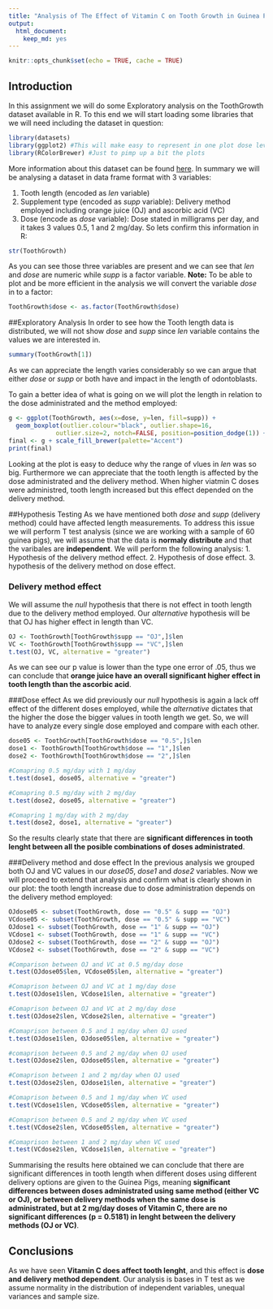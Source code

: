 ```yaml
---
title: "Analysis of The Effect of Vitamin C on Tooth Growth in Guinea Pigs"
output: 
  html_document: 
    keep_md: yes
---
```


```r
knitr::opts_chunk$set(echo = TRUE, cache = TRUE)
```

## Introduction
In this assignment we will do some Exploratory analysis on the ToothGrowth dataset available in R. To this end we will start loading some libraries that we will need including the dataset in question:
```r
library(datasets)
library(ggplot2) #This will make easy to represent in one plot dose levels and delivery method effects on tooth length.
library(RColorBrewer) #Just to pimp up a bit the plots
```

More information about this dataset can be found [here](https://stat.ethz.ch/R-manual/R-devel/library/datasets/html/ToothGrowth.html). In summary we will be analysing a dataset in data frame format with 3 variables:

1. Tooth length (encoded as *len* variable)
2. Supplement type (encoded as *supp* variable): Delivery method employed including orange juice (OJ) and ascorbic acid (VC)
3. Dose (encode as *dose* variable): Dose stated in milligrams per day, and it takes 3 values 0.5, 1 and 2 mg/day.
So lets confirm this information in R:
```r
str(ToothGrowth)
```
As you can see those three variables are present and we can see that *len* and *dose* are numeric while *supp* is a factor variable. **Note:** To be able to plot and be more efficient in the analysis we will convert the variable *dose* in to a factor:
```r
ToothGrowth$dose <- as.factor(ToothGrowth$dose)
```

##Exploratory Analysis
In order to see how the Tooth length data is distributed, we will not show *dose* and *supp* since *len* variable contains the values we are interested in.
```r
summary(ToothGrowth[1])
```
As we can appreciate the length varies considerably so we can argue that either *dose* or *supp* or both have and impact in the length of odontoblasts.

To gain a better idea of what is going on we will plot the length in relation to the dose administrated and the method employed:
```r
g <- ggplot(ToothGrowth, aes(x=dose, y=len, fill=supp)) +
  geom_boxplot(outlier.colour="black", outlier.shape=16,
             outlier.size=2, notch=FALSE, position=position_dodge(1)) + labs(title="Tooth length  per dose",x="Dose (mg/day)", y = "Length") + theme_classic() + theme(axis.line.x = element_line(colour = 'black', size=0.5, linetype='solid'), axis.line.y = element_line(colour = 'black', size=0.5, linetype='solid'))
final <- g + scale_fill_brewer(palette="Accent")
print(final)
```

Looking at the plot is easy to deduce why the range of vlues in *len* was so big. Furthermore we can appreciate that the tooth length is affected by the dose administrated and the delivery method. When higher viatmin C doses were administred, tooth length increased but this effect depended on the delivery method. 

##Hypothesis Testing
As we have mentioned both *dose* and *supp* (delivery method) could have affected length measurements. To address this issue we will perform T test analysis (since we are working with a sample of 60 guinea pigs), we will assume that the data is **normaly distribute** and that the varibales are **independent**. We will perform the following analysis:
1. Hypothesis of the delivery method effect.
2. Hypothesis of dose effect.
3. hypothesis of the delivery method on dose effect.

### Delivery method effect
We will assume the *null* hypothesis that there is not effect in tooth length due to the delivery method employed. Our *alternative* hypothesis will be that OJ has higher effect in length than VC.
```r
OJ <- ToothGrowth[ToothGrowth$supp == "OJ",]$len
VC <- ToothGrowth[ToothGrowth$supp == "VC",]$len
t.test(OJ, VC, alternative = "greater")
```
As we can see our p value is lower than the type one error of .05, thus we can conclude that **orange juice have an overall significant higher effect in tooth length than the ascorbic acid**. 

###Dose effect
As we did previously our *null* hypothesis is again a lack off effect of the different doses employed, while the *alternative* dictates that the higher the dose the bigger values in tooth length we get. So, we will have to analyze every single dose employed and compare with each other.
```r
dose05 <- ToothGrowth[ToothGrowth$dose == "0.5",]$len 
dose1 <- ToothGrowth[ToothGrowth$dose == "1",]$len
dose2 <- ToothGrowth[ToothGrowth$dose == "2",]$len

#Comapring 0.5 mg/day with 1 mg/day
t.test(dose1, dose05, alternative = "greater")

#Comapring 0.5 mg/day with 2 mg/day
t.test(dose2, dose05, alternative = "greater")

#Comapring 1 mg/day with 2 mg/day
t.test(dose2, dose1, alternative = "greater")
```
So the results clearly state that there are **significant differences in tooth lenght between all the posible combinations of doses administrated**.

###Delivery method and dose effect 
In the previous analysis we grouped both OJ and VC values in our *dose05*, *dose1* and *dose2* variables. Now we will proceed to extend that analysis and confirm what is clearly shown in our plot: the tooth length increase due to dose administration depends on the delivery method employed:
```r
OJdose05 <- subset(ToothGrowth, dose == "0.5" & supp == "OJ")
VCdose05 <- subset(ToothGrowth, dose == "0.5" & supp == "VC")
OJdose1 <- subset(ToothGrowth, dose == "1" & supp == "OJ")
VCdose1 <- subset(ToothGrowth, dose == "1" & supp == "VC")
OJdose2 <- subset(ToothGrowth, dose == "2" & supp == "OJ")
VCdose2 <- subset(ToothGrowth, dose == "2" & supp == "VC")

#Comparison between OJ and VC at 0.5 mg/day dose
t.test(OJdose05$len, VCdose05$len, alternative = "greater")

#Comaprison between OJ and VC at 1 mg/day dose
t.test(OJdose1$len, VCdose1$len, alternative = "greater")

#Comaprison between OJ and VC at 2 mg/day dose
t.test(OJdose2$len, VCdose2$len, alternative = "greater")

#Comaprison between 0.5 and 1 mg/day when OJ used
t.test(OJdose1$len, OJdose05$len, alternative = "greater")

#comaprison between 0.5 and 2 mg/day when OJ used
t.test(OJdose2$len, OJdose05$len, alternative = "greater")

#Comaprison between 1 and 2 mg/day when OJ used
t.test(OJdose2$len, OJdose1$len, alternative = "greater")

#Comaprison between 0.5 and 1 mg/day when VC used
t.test(VCdose1$len, VCdose05$len, alternative = "greater")

#Comaprison between 0.5 and 2 mg/day when VC used
t.test(VCdose2$len, VCdose05$len, alternative = "greater")

#Comaprison between 1 and 2 mg/day when VC used
t.test(VCdose2$len, VCdose1$len, alternative = "greater")
```
Summarising the results here obtained we can conclude that there are significant differences in tooth length when different doses using different delivery options are given to the Guinea Pigs, meaning **significant differences between doses administrated using same method (either VC or OJ), or between delivery methods when the same dose is administrated, but at 2 mg/day doses of Vitamin C, there are no significant differences (p = 0.5181) in lenght between the delivery methods (OJ or VC)**.

## Conclusions
As we have seen **Vitamin C does affect tooth lenght**, and this effect is **dose and delivery method dependent**. Our analysis is bases in T test as we assume normality in the distribution of independent variables, unequal variances and sample size. 
